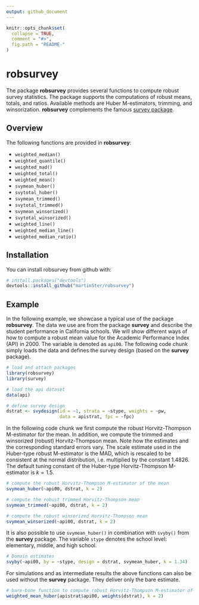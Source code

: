 ```yaml
---
output: github_document
---
```


<!-- README.md is generated from README.Rmd. Please edit that file -->

```r
knitr::opts_chunk$set(
  collapse = TRUE,
  comment = "#>",
  fig.path = "README-"
)
```

# robsurvey

The package **robsurvey** provides several functions to compute robust survey statistics. The package supports the computations of robust means, totals, and ratios. Available methods are Huber M-estimators, trimming, and winsorization. **robsurvey** complements the famous [survey package](https://cran.r-project.org/package=survey).

## Overview

The following functions are provided in **robsurvey**:

* `weighted_median()` 
* `weighted_quantile()`
* `weighted_mad()`
* `weighted_total()`
* `weighted_mean()`
* `svymean_huber()`
* `svytotal_huber()`
* `svymean_trimmed()`
* `svytotal_trimmed()`
* `svymean_winsorized()`
* `svytotal_winsorized()`
* `weighted_line()`
* `weighted_median_line()`
* `weighted_median_ratio()`

## Installation

You can install robsurvey from github with:

```r
# install.packages("devtools")
devtools::install_github("martinSter/robsurvey")
```

## Example

In the following example, we showcase a typical use of the package **robsurvey**. The data we use are from the package **survey** and describe the student performance in California schools. We will show different ways of how to compute a robust mean value for the Academic Performance Index (API) in 2000. The variable is denoted as `api00`. The following code chunk simply loads the data and defines the survey design (based on the **survey** package).

```r
# load and attach packages
library(robsurvey)
library(survey)

# load the api dataset
data(api)

# define survey design
dstrat <- svydesign(id = ~1, strata = ~stype, weights = ~pw, 
                    data = apistrat, fpc = ~fpc)
```

In the following code chunk we first compute the robust Horvitz-Thompson M-estimator for the mean. In addition, we compute the trimmed and winsorized (robust) Horvitz-Thompson mean. Note how the estimates and the corresponding standard errors vary. The scale estimate used in the Huber-type robust M-estimator is the MAD, which is rescaled to be consistent at the normal distribution, i.e. multiplied by the constant 1.4826. The default tuning constant of the Huber-type Horvitz-Thompson M-estimator is $k=1.5$.

```r
# compute the robust Horvitz-Thompson M-estimator of the mean
svymean_huber(~api00, dstrat, k = 2)

# compute the robust trimmed Horvitz-Thompson mean
svymean_trimmed(~api00, dstrat, k = 2)

# compute the robust winsorized Horvitz-Thompson mean
svymean_winsorized(~api00, dstrat, k = 2)
```

It is also possible to use `svymean_huber()` in combination with `svyby()` from the **survey** package. The variable `stype` denotes the school level: elementary, middle, and high school.

```r
# Domain estimates
svyby(~api00, by = ~stype, design = dstrat, svymean_huber, k = 1.34)
```

For simulations and as intermediate results the above functions can also be used without the **survey** package. They deliver only the bare estimate.

```r
# bare-bone function to compute robust Horvitz-Thompson M-estimator of the mean
weighted_mean_huber(apistrat$api00, weights(dstrat), k = 2)
```

